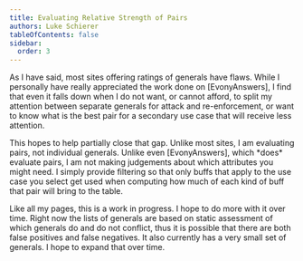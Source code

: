 ```yaml
---
title: Evaluating Relative Strength of Pairs
authors: Luke Schierer
tableOfContents: false
sidebar:
  order: 3
---
```


<CollapsibleSection>
    <p>
        As I have said, most sites offering ratings of generals have flaws.
        While I personally have really appreciated the work done on [EvonyAnswers],
        I find that even it falls down when I do not want, or cannot afford, to
        split my attention between separate generals for attack and
        re-enforcement, or want to know what is the best pair for a secondary
        use case that will receive less attention.
    </p>
    <p>
        This hopes to help partially close that gap.  Unlike most sites, I am
        evaluating pairs, not  individual generals.  Unlike even [EvonyAnswers],
        which *does* evaluate  pairs, I am not making judgements about which
        attributes you might need. I simply provide filtering so that only buffs
        that apply to the use case you select get used when computing how much
        of each kind of buff that pair will bring to the table.
    </p>
    <p>
        Like all my pages, this is a work in progress.  I hope to do more with
        it over time.   Right now the lists of generals are based on static
        assessment of which generals do and do not conflict, thus it is possible
        that there are both false positives and false negatives.  It also
        currently has a very small set of generals.   I hope to expand that
        over time.
    </p>
</CollapsibleSection>
<br/>

<Pairing />

[EvonyAnswers]: https://www.evonyanswers.com/
